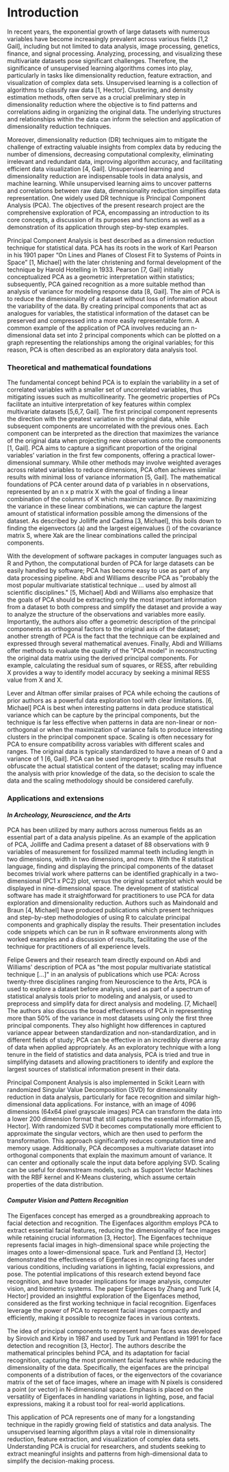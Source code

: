# Introduction {#intro}

In recent years, the exponential growth of large datasets with numerous variables have become increasingly prevalent across various fields \[1,2 Gail\], including but not limited to data analysis, image processing, genetics, finance, and signal processing. Analyzing, processing, and visualizing these multivariate datasets pose significant challenges. Therefore, the significance of unsupervised learning algorithms comes into play, particularly in tasks like dimensionality reduction, feature extraction, and visualization of complex data sets. Unsupervised learning is a collection of algorithms to classify raw data \[1, Hector\]. Clustering, and density estimation methods, often serve as a crucial preliminary step in dimensionality reduction where the objective is to find patterns and correlations aiding in organizing the original data. The underlying structures and relationships within the data can inform the selection and application of dimensionality reduction techniques.

Moreover, dimensionality reduction (DR) techniques aim to mitigate the challenge of extracting valuable insights from complex data by reducing the number of dimensions, decreasing computational complexity, eliminating irrelevant and redundant data, improving algorithm accuracy, and facilitating efficient data visualization \[4, Gail\]. Unsupervised learning and dimensionality reduction are indispensable tools in data analysis, and machine learning. While unsupervised learning aims to uncover patterns and correlations between raw data, dimensionality reduction simplifies data representation. One widely used DR technique is Principal Component Analysis (PCA). The objectives of the present research project are the comprehensive exploration of PCA, encompassing an introduction to its core concepts, a discussion of its purposes and functions as well as a demonstration of its application through step-by-step examples.

Principal Component Analysis is best described as a dimension reduction technique for statistical data. PCA has its roots in the work of Karl Pearson in his 1901 paper "On Lines and Planes of Closest Fit to Systems of Points in Space" \[1, Michael\] with the later christening and formal development of the technique by Harold Hotelling in 1933. Pearson \[7, Gail\] initially conceptualized PCA as a geometric interpretation within statistics; subsequently, PCA gained recognition as a more suitable method than analysis of variance for modeling response data \[8, Gail\]. The aim of PCA is to reduce the dimensionality of a dataset without loss of information about the variability of the data. By creating principal components that act as analogues for variables, the statistical information of the dataset can be preserved and compressed into a more easily representable form. A common example of the application of PCA involves reducing an n-dimensional data set into 2 principal components which can be plotted on a graph representing the relationships among the original variables; for this reason, PCA is often described as an exploratory data analysis tool.

### Theoretical and mathematical foundations

The fundamental concept behind PCA is to explain the variability in a set of correlated variables with a smaller set of uncorrelated variables, thus mitigating issues such as multicollinearity. The geometric properties of PCs facilitate an intuitive interpretation of key features within complex multivariate datasets \[5,6,7, Gail\]. The first principal component represents the direction with the greatest variation in the original data, while subsequent components are uncorrelated with the previous ones. Each component can be interpreted as the direction that maximizes the variance of the original data when projecting new observations onto the components \[1, Gail\]. PCA aims to capture a significant proportion of the original variables' variation in the first few components, offering a practical lower-dimensional summary. While other methods may involve weighted averages across related variables to reduce dimensions, PCA often achieves similar results with minimal loss of variance information \[5, Gail\]. The mathematical foundations of PCA center around data of p variables in n observations, represented by an n x p matrix X with the goal of finding a linear combination of the columns of X which maximize variance. By maximizing the variance in these linear combinations, we can capture the largest amount of statistical information possible among the dimensions of the dataset. As described by Jolliffe and Cadima \[3, Michael\], this boils down to finding the eigenvectors (a) and the largest eigenvalues () of the covariance matrix S, where Xak are the linear combinations called the principal components. 

With the development of software packages in computer languages such as R and Python, the computational burden of PCA for large datasets can be easily handled by software; PCA has become easy to use as part of any data processing pipeline. Abdi and Williams describe PCA as \"probably the most popular multivariate statistical technique ... used by almost all scientific disciplines.\" \[5, Michael\] Abdi and Williams also emphasize that the goals of PCA should be extracting only the most important information from a dataset to both compress and simplify the dataset and provide a way to analyze the structure of the observations and variables more easily. Importantly, the authors also offer a geometric description of the principal components as orthogonal factors to the original axis of the dataset; another strength of PCA is the fact that the technique can be explained and expressed through several mathematical avenues. Finally, Abdi and Williams offer methods to evaluate the quality of the \"PCA model\" in reconstructing the original data matrix using the derived principal components. For example, calculating the residual sum of squares, or RESS, after rebuilding X provides a way to identify model accuracy by seeking a minimal RESS value from X and X. 

Lever and Altman offer similar praises of PCA while echoing the cautions of prior authors as a powerful data exploration tool with clear limitations. \[6, Michael\] PCA is best when interesting patterns in data produce statistical variance which can be capture by the principal components, but the technique is far less effective when patterns in data are non-linear or non-orthogonal or when the maximization of variance fails to produce interesting clusters in the principal component space. Scaling is often necessary for PCA to ensure compatibility across variables with different scales and ranges. The original data is typically standardized to have a mean of 0 and a variance of 1 \[6, Gail\]. PCA can be used improperly to produce results that obfuscate the actual statistical content of the dataset; scaling may influence the analysis with prior knowledge of the data, so the decision to scale the data and the scaling methodology should be considered carefully.

### Applications and extensions

#### ***In Archeology, Neuroscience, and the Arts*** 

PCA has been utilized by many authors across numerous fields as an essential part of a data analysis pipeline. As an example of the application of PCA, Jolliffe and Cadima present a dataset of 88 observations with 9 variables of measurement for fossilized mammal teeth including length in two dimensions, width in two dimensions, and more. With the R statistical language, finding and displaying the principal components of the dataset becomes trivial work where patterns can be identified graphically in a two-dimensional (PC1 x PC2) plot, versus the original scatterplot which would be displayed in nine-dimensional space. The development of statistical software has made it straightforward for practitioners to use PCA for data exploration and dimensionality reduction. Authors such as Maindonald and Braun \[4, Michael\] have produced publications which present techniques and step-by-step methodologies of using R to calculate principal components and graphically display the results. Their presentation includes code snippets which can be run in R software environments along with worked examples and a discussion of results, facilitating the use of the technique for practitioners of all experience levels.

Felipe Gewers and their research team directly expound on Abdi and Williams\' description of PCA as \"the most popular multivariate statistical technique \[\...\]\" in an analysis of publications which use PCA: Across twenty-three disciplines ranging from Neuroscience to the Arts, PCA is used to explore a dataset before analysis, used as part of a spectrum of statistical analysis tools prior to modeling and analysis, or used to preprocess and simplify data for direct analysis and modeling. \[7, Michael\] The authors also discuss the broad effectiveness of PCA in representing more than 50% of the variance in most datasets using only the first three principal components. They also highlight how differences in captured variance appear between standardization and non-standardization, and in different fields of study; PCA can be effective in an incredibly diverse array of data when applied appropriately. As an exploratory technique with a long tenure in the field of statistics and data analysis, PCA is tried and true in simplifying datasets and allowing practitioners to identify and explore the largest sources of statistical information present in their data.

Principal Component Analysis is also implemented in Scikit Learn with randomized Singular Value Decomposition (SVD) for dimensionality reduction in data analysis, particularly for face recognition and similar high-dimensional data applications. For instance, with an image of 4096 dimensions (64x64 pixel grayscale images) PCA can transform the data into a lower 200 dimension format that still captures the essential information \[5, Hector\]. With randomized SVD it becomes computationally more efficient to approximate the singular vectors, which are then used to perform the transformation. This approach significantly reduces computation time and memory usage. Additionally, PCA decomposes a multivariate dataset into orthogonal components that explain the maximum amount of variance. It can center and optionally scale the input data before applying SVD. Scaling can be useful for downstream models, such as Support Vector Machines with the RBF kernel and K-Means clustering, which assume certain properties of the data distribution.

#### ***Computer Vision and Pattern Recognition***

The Eigenfaces concept has emerged as a groundbreaking approach to facial detection and recognition. The Eigenfaces algorithm employs PCA to extract essential facial features, reducing the dimensionality of face images while retaining crucial information \[3, Hector\]. The Eigenfaces technique represents facial images in high-dimensional space while projecting the images onto a lower-dimensional space. Turk and Pentland \[3, Hector\] demonstrated the effectiveness of Eigenfaces in recognizing faces under various conditions, including variations in lighting, facial expressions, and pose. The potential implications of this research extend beyond face recognition, and have broader implications for image analysis, computer vision, and biometric systems. The paper Eigenfaces by Zhang and Turk \[4, Hector\] provided an insightful exploration of the Eigenfaces method, considered as the first working technique in facial recognition. Eigenfaces leverage the power of PCA to represent facial images compactly and efficiently, making it possible to recognize faces in various contexts.

The idea of principal components to represent human faces was developed by Sirovich and Kirby in 1987 and used by Turk and Pentland in 1991 for face detection and recognition \[3, Hector\]. The authors describe the mathematical principles behind PCA, and its adaptation for facial recognition, capturing the most prominent facial features while reducing the dimensionality of the data. Specifically, the eigenfaces are the principal components of a distribution of faces, or the eigenvectors of the covariance matrix of the set of face images, where an image with N pixels is considered a point (or vector) in N-dimensional space. Emphasis is placed on the versatility of Eigenfaces in handling variations in lighting, pose, and facial expressions, making it a robust tool for real-world applications.

This application of PCA represents one of many for a longstanding technique in the rapidly growing field of statistics and data analysis. The unsupervised learning algorithm plays a vital role in dimensionality reduction, feature extraction, and visualization of complex data sets. Understanding PCA is crucial for researchers, and students seeking to extract meaningful insights and patterns from high-dimensional data to simplify the decision-making process.
